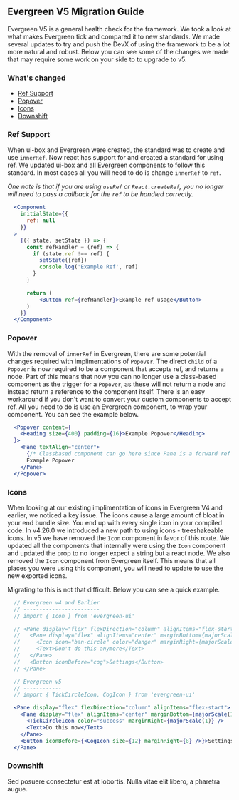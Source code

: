 

## Evergreen V5 Migration Guide
Evergreen V5 is a general health check for the framework. We took a look at what makes Evergreen tick
and compared it to new standards. We made several updates to try and push the DevX of using the framework
to be a lot more natural and robust. Below you can see some of the changes we made that may require some
work on your side to to upgrade to v5.

### What's changed
 - [Ref Support](#heading_ref_support)
 - [Popover](#heading_popover)
 - [Icons](#heading_icons)
 - [Downshift](#heading_downshift)

### Ref Support
When ui-box and Evergreen were created, the standard was to create and use `innerRef`. Now react has support
for and created a standard for using ref. We updated ui-box and all Evergreen components to follow this standard.
In most cases all you will need to do is change `innerRef` to `ref`.

*One note is that if you are using `useRef` or `React.createRef`, you no longer will need to pass a callback for
the `ref` to be handled correctly.*

```jsx
  <Component
    initialState={{
      ref: null
    }}
  >
    {({ state, setState }) => {
      const refHandler = (ref) => {
        if (state.ref !== ref) {
          setState({ref})
          console.log('Example Ref', ref)
        }
      }

      return (
          <Button ref={refHandler}>Example ref usage</Button>
      )
    }}
  </Component>
```

### Popover
With the removal of `innerRef` in Evergreen, there are some potential changes required with implimentations of `Popover`.
The direct `child` of a `Popover` is now required to be a component that accepts ref, and returns a node. Part of this
means that now you can no longer use a class-based component as the trigger for a `Popover`, as these will not return a node
and instead return a reference to the component itself. There is an easy workaround if you don't want to convert your custom
components to accept ref. All you need to do is use an Evergreen component, to wrap your component. You can see the example below.

```jsx
  <Popover content={
    <Heading size={400} padding={16}>Example Popover</Heading>
  }>
    <Pane textAlign="center">
      {/* Classbased component can go here since Pane is a forward ref function component */}
      Example Popover
    </Pane>
  </Popover>
```

### Icons
When looking at our existing implimentation of icons in Evergreen V4 and earlier, we noticed a key issue.
The icons cause a large amount of bloat in your end bundle size. You end up with every single icon in your
compiled code. In v4.26.0 we introduced a new path to using icons - treeshakeable icons. In v5 we have removed
the `Icon` component in favor of this route. We updated all the components that internally were using the 
`Icon` component and updated the prop to no longer expect a string but a react node. We also removed the `Icon`
component from Evergreen itself. This means that all places you were using this component, you will need to
update to use the new exported icons.

Migrating to this is not that difficult. Below you can see a quick example.

```jsx
  // Evergreen v4 and Earlier
  // ------------------------
  // import { Icon } from 'evergreen-ui'

  // <Pane display="flex" flexDirection="column" alignItems="flex-start">
  //   <Pane display="flex" alignItems="center" marginBottom={majorScale(1)}>
  //     <Icon icon="ban-circle" color="danger" marginRight={majorScale(1)} />
  //     <Text>Don't do this anymore</Text>
  //   </Pane>
  //   <Button iconBefore="cog">Settings</Button>
  // </Pane>

  // Evergreen v5
  // ------------
  // import { TickCircleIcon, CogIcon } from 'evergreen-ui'

  <Pane display="flex" flexDirection="column" alignItems="flex-start">
    <Pane display="flex" alignItems="center" marginBottom={majorScale(1)}>
      <TickCircleIcon color="success" marginRight={majorScale(1)} />
      <Text>Do this now</Text>
    </Pane>
    <Button iconBefore={<CogIcon size={12} marginRight={8} />}>Settings</Button>
  </Pane>
```

### Downshift
Sed posuere consectetur est at lobortis. Nulla vitae elit libero, a pharetra augue.
